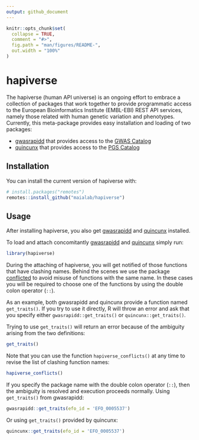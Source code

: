 ```yaml
---
output: github_document
---
```


<!-- README.md is generated from README.Rmd. Please edit that file -->

```r
knitr::opts_chunk$set(
  collapse = TRUE,
  comment = "#>",
  fig.path = "man/figures/README-",
  out.width = "100%"
)
```

# hapiverse

<!-- badges: start -->
<!-- badges: end -->

The hapiverse (human API universe) is an ongoing effort to embrace a collection of packages that
work together to provide programmatic access to the European Bioinformatics
Institute (EMBL-EBI) REST API services, namely those related with human genetic
variation and phenotypes. Currently, this meta-package provides easy
installation and loading of two packages:

- [gwasrapidd](https://github.com/ramiromagno/gwasrapidd) that provides access to the [GWAS Catalog](https://www.ebi.ac.uk/gwas/)
- [quincunx](https://github.com/maialab/quincunx) that provides access to the [PGS Catalog](https://www.pgscatalog.org/)

## Installation

You can install the current version of hapiverse with:

``` r
# install.packages("remotes")
remotes::install_github("maialab/hapiverse")
```

## Usage

After installing hapiverse, you also get [gwasrapidd](https://github.com/ramiromagno/gwasrapidd) and
[quincunx](https://github.com/maialab/quincunx) installed.

To load and attach concomitantly [gwasrapidd](https://github.com/ramiromagno/gwasrapidd) and
[quincunx](https://github.com/maialab/quincunx) simply run:

```r
library(hapiverse)
```

During the attaching of hapiverse, you will get notified of those functions that have clashing names. Behind the scenes we use the package [conflicted](https://github.com/r-lib/conflicted) to avoid misuse of functions with the same name. In these cases you will be required to choose one of the functions by using the double colon operator (`::`).

As an example, both gwasrapidd and quincunx provide a function named `get_traits()`. If you try to use it directly, R will throw an error and ask that you specify either `gwasrapidd::get_traits()` or `quincunx::get_traits()`.

Trying to use `get_traits()` will return an error because of the ambiguity arising from the two definitions:

```r
get_traits()
```
Note that you can use the function `hapiverse_conflicts()` at any time to revise the list of clashing function names:

```r
hapiverse_conflicts()
```

If you specify the package name with the double colon operator (`::`), then the ambiguity is resolved and execution proceeds normally. Using `get_traits()` from gwasrapidd:

```r
gwasrapidd::get_traits(efo_id = 'EFO_0005537')
```

Or using `get_traits()` provided by quincunx:

```r
quincunx::get_traits(efo_id = 'EFO_0005537')
```
